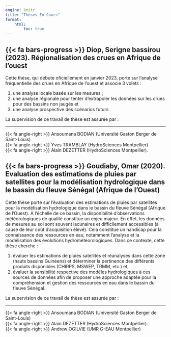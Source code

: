 ```yaml
---
engine: knitr
title: "Thèses En Cours"
format: 
    html:
        toc: true
---
```


## {{< fa bars-progress >}} Diop, Serigne bassirou (2023). Régionalisation des crues en Afrique de l'ouest
Cette thèse, qui débute oficiellement en janvier 2023, porte sur l’analyse fréquentielle des crues en Afrique de l’ouest et associe 3 volets :

1. une analyse locale basée sur les mesures ;
2. une analyse régionale pour tenter d’extrapoler les données sur les crues pour des bassins non jaugés et
3. une analyse prospective des scénarios futurs

La supervision de ce travail de thèse est assurée par : <br><hr> 
{{< fa angle-right >}} Ansoumana BODIAN (Université Gaston Berger de Saint-Louis) <br>
{{< fa angle-right >}} Yves TRAMBLAY (HydroSciences Montpellier)  <br>
{{< fa angle-right >}} Alain DEZETTER (HydroSciences Montpellier). <br>

## {{< fa bars-progress >}} Goudiaby, Omar (2020). Evaluation des estimations de pluies par satellites pour la modélisation hydrologique dans le bassin du fleuve Sénégal (Afrique de l’Ouest)
Cette thèse porte sur l’évaluation des estimations de pluies par satellites pour la modélisation hydrologique dans le bassin du fleuve Sénégal (Afrique de l’Ouest). À l’échelle de ce bassin, la disponibilité d’observations météorologiques de qualité constitue un enjeu majeur. En effet, les données de mesures au sol sont souvent lacunaires et difficilement accessibles (à cause de leur coût d’acquisition élevé). Cela constitue un handicap pour la connaissance des ressources en eau, notamment l’analyse et la modélisation des évolutions hydrométéorologiques. Dans ce contexte, cette thèse cherche :

1. évaluer les estimations de pluies satellites et réanalyses dans cette zone (hauts bassins Guinéens) et déterminer la pertinence des différents produits disponibles (CHIRPS, MSWEP, TRMM, etc.) et,
2. évaluer la sensibilité respective des modèles hydrologiques à ces sources de données afin de proposer une approche adaptée pour la compréhension et gestion des ressources en eau dans le bassin du fleuve Sénégal.

La supervision de ce travail de thèse est assurée par : <br><hr> 
{{< fa angle-right >}} Ansoumana BODIAN (Université Gaston Berger de Saint-Louis) <br>
{{< fa angle-right >}} Alain DEZETTER (HydroSciences Montpellier). <br>
{{< fa angle-right >}} Andrew OGILVIE (UMR G-EAU Montpellier) 